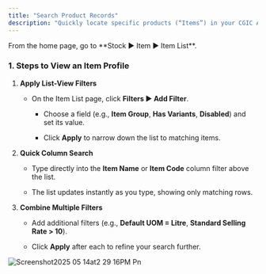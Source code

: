 ```yaml
---
title: "Search Product Records"
description: "Quickly locate specific products (“Items”) in your CGIC App using search and filters."
---
```


<Info>
  From the home page, go to **Stock ▶️ Item ▶️ Item List**.
</Info>

### **1. Steps to View an Item Profile**

1. **Apply List-View Filters**  

    - On the Item List page, click **Filters ▶️ Add Filter**.  

      - Choose a field (e.g., **Item Group**, **Has Variants**, **Disabled**) and set its value.  

      - Click **Apply** to narrow down the list to matching items.
2. **Quick Column Search**  

      - Type directly into the **Item Name** or **Item Code** column filter above the list.  

      - The list updates instantly as you type, showing only matching rows.
3. **Combine Multiple Filters**  

      - Add additional filters (e.g., **Default UOM = Litre**, **Standard Selling Rate \> 10**).  

      - Click **Apply** after each to refine your search further.

![Screenshot2025 05 14at2 29 16PM Pn](/images/Screenshot2025-05-14at2.29.16PM.png)